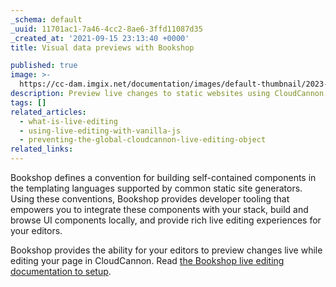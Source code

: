 ```yaml
---
_schema: default
_uuid: 11701ac1-7a46-4cc2-8ae6-3ffd11087d35
_created_at: '2021-09-15 23:13:40 +0000'
title: Visual data previews with Bookshop

published: true
image: >-
  https://cc-dam.imgix.net/documentation/images/default-thumbnail/2023-Q4/CloudCannon-Documentation-Thumbnail.png
description: Preview live changes to static websites using CloudCannon's Bookshop framework
tags: []
related_articles:
  - what-is-live-editing
  - using-live-editing-with-vanilla-js
  - preventing-the-global-cloudcannon-live-editing-object
related_links:
---
```

Bookshop defines a convention for building self-contained components in the templating languages supported by common static site generators. Using these conventions, Bookshop provides developer tooling that empowers you to integrate these components with your stack, build and browse UI components locally, and provide rich live editing experiences for your editors.

Bookshop provides the ability for your editors to preview changes live while editing your page in CloudCannon. Read [the Bookshop live editing documentation to setup](https://github.com/CloudCannon/bookshop/blob/main/guides/live-editing.adoc).
